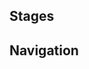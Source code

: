 {{Description|[[Swan]], a player certified by the association. One of the [[Knights of Favonius]], his duty is to defend Mondstadt. He is meticulous and dutiful in his work. However, the lack of time he has to play Genius Invokation TCG makes him especially serious about every duel.|[[Map]] description}}
{{Genius Invokation TCG Character Stages Intro}}

==Stages==
{{Genius Invokation TCG Stages/Detailed|Swan}}

==Navigation==
{{Genius Invokation TCG Stages Navbox}}